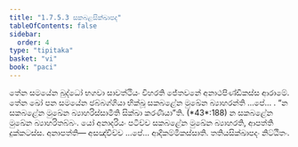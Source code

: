 ```yaml
---
title: "1.7.5.3 සකබළසික්ඛාපද"
tableOfContents: false
sidebar:
  order: 4
type: "tipitaka"
basket: "vi"
book: "paci"
---
```



<DynamicBreadcrumb />

<Division number="619" book="paci">

<Paragraph number="1899" book="paci">
තේන සමයේන බුද්ධෝ භගවා සාවත්ථියං විහරති ජේතවනේ අනාථපිණ්ඩිකස්ස ආරාමේ. තේන ඛෝ පන සමයේන ඡබ්බග්ගියා භික්ඛූ සකබළේන මුඛේන බ්‍යාහරන්ති …පේ… .
</Paragraph>

<Paragraph number="1900" book="paci">
<Emphasis>“න සකබළේන මුඛේන බ්‍යාහරිස්සාමීති සික්ඛා කරණීයා”</Emphasis>ති. (*43*:<Emphasis>188</Emphasis>)
</Paragraph>

<Paragraph number="1901" book="paci">
න සකබළේන මුඛේන බ්‍යාහරිතබ්බං. යෝ අනාදරියං පටිච්ච සකබළේන මුඛේන බ්‍යාහරති, ආපත්ති දුක්කටස්ස.
</Paragraph>

<Paragraph number="1902" book="paci">
අනාපත්ති— අසඤ්චිච්ච …පේ… ආදිකම්මිකස්සාති.

</Paragraph>
</Division>

<Paragraph number="1903" type="center" book="paci">
තතියසික්ඛාපදං නිට්ඨිතං.
</Paragraph>
